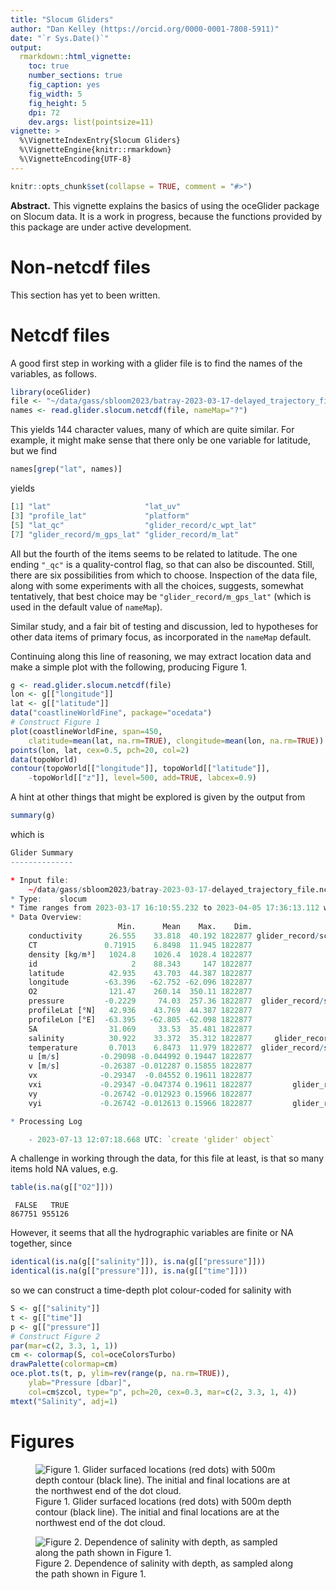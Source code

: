 ```yaml
---
title: "Slocum Gliders"
author: "Dan Kelley (https://orcid.org/0000-0001-7808-5911)"
date: "`r Sys.Date()`"
output:
  rmarkdown::html_vignette:
    toc: true
    number_sections: true
    fig_caption: yes
    fig_width: 5
    fig_height: 5
    dpi: 72
    dev.args: list(pointsize=11)
vignette: >
  %\VignetteIndexEntry{Slocum Gliders}
  %\VignetteEngine{knitr::rmarkdown}
  %\VignetteEncoding{UTF-8}
---
```


```r
knitr::opts_chunk$set(collapse = TRUE, comment = "#>")
```

**Abstract.** This vignette explains the basics of using the oceGlider package
on Slocum data. It is \emph{very much} a work in progress, because the functions
provided by this package are under active development.

# Non-netcdf files

This section has yet to been written.

# Netcdf files

A good first step in working with a glider file is to find the names of the
variables, as follows.

```r
library(oceGlider)
file <- "~/data/gass/sbloom2023/batray-2023-03-17-delayed_trajectory_file.nc"
names <- read.glider.slocum.netcdf(file, nameMap="?")
```
This yields 144 character values, many of which are quite similar.  For example, it
might make sense that there only be one variable for latitude, but we find
```r
names[grep("lat", names)]
```
yields
```r
[1] "lat"                     "lat_uv"
[3] "profile_lat"             "platform"
[5] "lat_qc"                  "glider_record/c_wpt_lat"
[7] "glider_record/m_gps_lat" "glider_record/m_lat"
```

All but the fourth of the items seems to be related to latitude.  The one ending
`"_qc"` is a quality-control flag, so that can also be discounted.  Still, there
are six possibilities from which to choose.  Inspection of the data file, along
with some experiments with all the choices, suggests, somewhat tentatively, that
best choice may be `"glider_record/m_gps_lat"` (which is used in the default
value of `nameMap`).

Similar study, and a fair bit of testing and discussion, led to hypotheses for
other data items of primary focus, as incorporated in the `nameMap` default.

Continuing along this line of reasoning, we may extract location data and make
a simple plot with the following, producing Figure 1.
```r
g <- read.glider.slocum.netcdf(file)
lon <- g[["longitude"]]
lat <- g[["latitude"]]
data("coastlineWorldFine", package="ocedata")
# Construct Figure 1
plot(coastlineWorldFine, span=450,
    clatitude=mean(lat, na.rm=TRUE), clongitude=mean(lon, na.rm=TRUE))
points(lon, lat, cex=0.5, pch=20, col=2)
data(topoWorld)
contour(topoWorld[["longitude"]], topoWorld[["latitude"]],
    -topoWorld[["z"]], level=500, add=TRUE, labcex=0.9)
```

A hint at other things that might be explored is given by the output from
```r
summary(g)
```
which is
```r
Glider Summary
--------------

* Input file:
    ~/data/gass/sbloom2023/batray-2023-03-17-delayed_trajectory_file.nc
* Type:    slocum
* Time ranges from 2023-03-17 16:10:55.232 to 2023-04-05 17:36:13.112 with 1822877 samples and mean increment 0.9999643 s
* Data Overview:
                        Min.      Mean    Max.    Dim.                             OriginalName
    conductivity      26.555    33.818  40.192 1822877 glider_record/sci_rbrctd_conductivity_00
    CT               0.71915    6.8498  11.945 1822877                 conservative_temperature
    density [kg/m³]   1024.8    1026.4  1028.4 1822877                                  density
    id                     2    88.343     147 1822877                               profile_id
    latitude          42.935    43.703  44.387 1822877                  glider_record/m_gps_lat
    longitude        -63.396   -62.752 -62.096 1822877                  glider_record/m_gps_lon
    O2                121.47    260.14  350.11 1822877                     oxygen_concentration
    pressure         -0.2229     74.03  257.36 1822877  glider_record/sci_rbrctd_seapressure_00
    profileLat [°N]   42.936    43.769  44.387 1822877                              profile_lat
    profileLon [°E]  -63.395   -62.805 -62.098 1822877                              profile_lon
    SA                31.069     33.53  35.481 1822877                        absolute_salinity
    salinity          30.922    33.372  35.312 1822877     glider_record/sci_rbrctd_salinity_00
    temperature       0.7013    6.8473  11.979 1822877  glider_record/sci_rbrctd_temperature_00
    u [m/s]         -0.29098 -0.044992 0.19447 1822877                                        u
    v [m/s]         -0.26387 -0.012287 0.15855 1822877                                        v
    vx              -0.29347  -0.04552 0.19611 1822877                 glider_record/m_water_vx
    vxi             -0.29347 -0.047374 0.19611 1822877         glider_record/m_initial_water_vx
    vy              -0.26742 -0.012923 0.15966 1822877                 glider_record/m_water_vy
    vyi             -0.26742 -0.012613 0.15966 1822877         glider_record/m_initial_water_vy

* Processing Log

    - 2023-07-13 12:07:18.668 UTC: `create 'glider' object`
```

A challenge in working through the data, for this file at least, is that so many
items hold NA values, e.g.
```r
table(is.na(g[["O2"]]))
```
```
 FALSE   TRUE
867751 955126
```
However, it seems that all the hydrographic variables are finite or NA together, since
```r
identical(is.na(g[["salinity"]]), is.na(g[["pressure"]]))
identical(is.na(g[["pressure"]]), is.na(g[["time"]]))
```
so we can construct a time-depth plot colour-coded for salinity with
```r
S <- g[["salinity"]]
t <- g[["time"]]
p <- g[["pressure"]]
# Construct Figure 2
par(mar=c(2, 3.3, 1, 1))
cm <- colormap(S, col=oceColorsTurbo)
drawPalette(colormap=cm)
oce.plot.ts(t, p, ylim=rev(range(p, na.rm=TRUE)),
    ylab="Pressure [dbar]",
    col=cm$zcol, type="p", pch=20, cex=0.3, mar=c(2, 3.3, 1, 4))
mtext("Salinity", adj=1)
```


# Figures


![Figure 1. Glider surfaced locations (red dots) with 500m depth contour (black line). The initial and final locations are at the northwest end of the dot cloud.](slocum_map.png)

![Figure 2. Dependence of salinity with depth, as sampled along the path shown in Figure 1.](slocum_tz.png)

